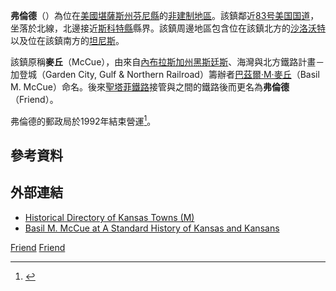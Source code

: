 {{noteTA
|1=zh-hans:县;zh-hk:縣;zh-tw:郡;
}}
{{Infobox settlement
|official_name = 弗倫德
|native_name = Friend
|settlement_type = [[非建制地區|非建制地區]] 
|nickname = 
|motto =
|pushpin_map=USA Kansas
|coordinates_region = US-KS
|subdivision_type = [[世界政區索引|國家]]
|subdivision_name = [[美国|美国]]
|subdivision_type1 = [[美國行政區劃|州]]
|subdivision_name1 = [[堪薩斯州|堪薩斯州]]
|subdivision_type2 = [[堪薩斯州行政區劃|縣]]
|subdivision_name2 = [[芬尼縣_(堪薩斯州)|芬尼縣]]
|unit_pref  =  
|area_footnotes = 
|area_magnitude = 
|area_total_km2 = 
|population_as_of = 
|population_footnotes = 
|population_total = 
|population_density_km2 = 
|timezone = [[美國中部時間|CST]]
|utc_offset = -6
|timezone_DST = CDT
|utc_offset_DST = -5
|elevation_footnotes = 
|elevation_m = 
|elevation_ft = 
|latd = 38 |latm = 15 |lats = 36 |latNS = N 
|longd = 100 |longm = 54 |longs = 40 |longEW = W 
|coordinates_display=%
|area_code =
|blank_name = [[地名信息系统|GNIS]] ID
|blank_info = 
|website = 
}}

'''弗倫德'''（{{lang-en|'''Friend'''}}）為位在[[美國|美國]][[堪薩斯州|堪薩斯州]][[芬尼縣_(堪薩斯州)|芬尼縣]]的[[非建制地區|非建制地區]]。該鎮鄰近[[83号美国国道|83号美国国道]]，坐落於{{le|加登城西部鐵路|Garden City Western Railway}}北線，北邊接近[[斯科特縣_(堪薩斯州)|斯科特縣]]縣界。該鎮周邊地區包含位在該鎮北方的[[沙洛沃特_(堪薩斯州)|沙洛沃特]]以及位在該鎮南方的[[坦尼斯_(堪薩斯州)|坦尼斯]]。

該鎮原稱'''麥丘'''（McCue），由來自[[內布拉斯加州|內布拉斯加州]][[黑斯廷斯_(内布拉斯加州)|黑斯廷斯]]、海灣與北方鐵路計畫－加登城（Garden City, Gulf & Northern Railroad）籌辦者[[巴茲爾·M·麥丘|巴茲爾·M·麥丘]]（Basil M. McCue）命名。後來[[艾奇遜，托皮卡和聖塔菲鐵路|聖塔菲鐵路]]接管{{le|加登城 (堪薩斯州)|Garden City, Kansas|加登城}}與{{le|斯科特城 (堪薩斯州)|Scott City, Kansas|斯科特城}}之間的鐵路後而更名為'''弗倫德'''（Friend）。

弗倫德的郵政局於1992年結束營運<ref>{{cite web | url=http://www.kshs.org/geog/geog_postoffices/search/county:FI | title=Kansas Post Offices, 1828-1961 (archived) | publisher=Kansas Historical Society | accessdate=10 June 2014 | deadurl=yes | archiveurl=https://web.archive.org/web/20131009124908/http://www.kshs.org/geog/geog_postoffices/search/county:FI | archivedate=2013年10月9日 }}</ref>。

==參考資料==
{{Reflist}}

==外部連結==
* [http://www.kansastowns.us/hdkt/townm.html Historical Directory of Kansas Towns (M)] {{Wayback|url=http://www.kansastowns.us/hdkt/townm.html |date=20170321082431 }}
* [https://web.archive.org/web/20051109092838/http://skyways.lib.ks.us/genweb/archives/1919ks/m/mccuebm.html Basil M. McCue at A Standard History of Kansas and Kansans]

{{芬尼縣 (堪薩斯州)}}

[[Category:芬尼縣非建制地區_(堪薩斯州)|Friend]]
[[Category:堪薩斯州非建制地區|Friend]]

{{Kansas-stub}}